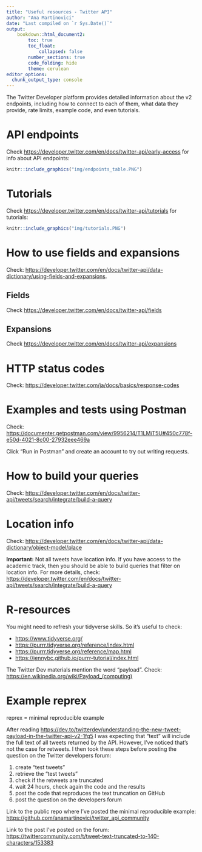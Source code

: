 ```yaml
---
title: "Useful resources - Twitter API"
author: "Ana Martinovici"
date: "Last compiled on `r Sys.Date()`"
output: 
    bookdown::html_document2:
        toc: true
        toc_float: 
            collapsed: false
        number_sections: true
        code_folding: hide
        theme: cerulean
editor_options: 
  chunk_output_type: console
---
```


The Twitter Developer platform provides detailed information about the v2 endpoints, including how to connect to each of them, what data they provide, rate limits, example code, and even tutorials.

# API endpoints

Check <https://developer.twitter.com/en/docs/twitter-api/early-access> for info about API endpoints: 

```r
knitr::include_graphics("img/endpoints_table.PNG")
```

# Tutorials

Check <https://developer.twitter.com/en/docs/twitter-api/tutorials> for tutorials: 

```r
knitr::include_graphics("img/tutorials.PNG")
```

# How to use fields and expansions

Check: <https://developer.twitter.com/en/docs/twitter-api/data-dictionary/using-fields-and-expansions>.

## Fields

Check <https://developer.twitter.com/en/docs/twitter-api/fields>

## Expansions

Check <https://developer.twitter.com/en/docs/twitter-api/expansions> 

# HTTP status codes

Check: <https://developer.twitter.com/ja/docs/basics/response-codes>

# Examples and tests using Postman

Check: <https://documenter.getpostman.com/view/9956214/T1LMiT5U#450c778f-e50d-4021-8c00-27932eee469a>

Click "Run in Postman" and create an account to try out writing requests.

# How to build your queries

Check: <https://developer.twitter.com/en/docs/twitter-api/tweets/search/integrate/build-a-query>

# Location info

Check: <https://developer.twitter.com/en/docs/twitter-api/data-dictionary/object-model/place>

**Important:** Not all tweets have location info. If you have access to the academic track, then you should be able to build queries that filter on location info. For more details, check: <https://developer.twitter.com/en/docs/twitter-api/tweets/search/integrate/build-a-query>

# R-resources

You might need to refresh your tidyverse skills. So it's useful to check:

* <https://www.tidyverse.org/>
* <https://purrr.tidyverse.org/reference/index.html>
* <https://purrr.tidyverse.org/reference/map.html>
* <https://jennybc.github.io/purrr-tutorial/index.html>

The Twitter Dev materials mention the word "payload". Check: <https://en.wikipedia.org/wiki/Payload_(computing)> 

# Example reprex

reprex = minimal reproducible example

After reading <https://dev.to/twitterdev/understanding-the-new-tweet-payload-in-the-twitter-api-v2-1fg5> I was expecting that "text" will include the full text of all tweets returned by the API. However, I've noticed that's not the case for retweets. I then took these steps before posting the question on the Twitter developers forum:

1. create "test tweets" 
2. retrieve the "test tweets"
3. check if the retweets are truncated
4. wait 24 hours, check again the code and the results
5. post the code that reproduces the text truncation on GitHub
6. post the question on the developers forum

Link to the public repo where I've posted the minimal reproducible example: <https://github.com/anamartinovici/twitter_api_community>

Link to the post I've posted on the forum: <https://twittercommunity.com/t/tweet-text-truncated-to-140-characters/153383>

